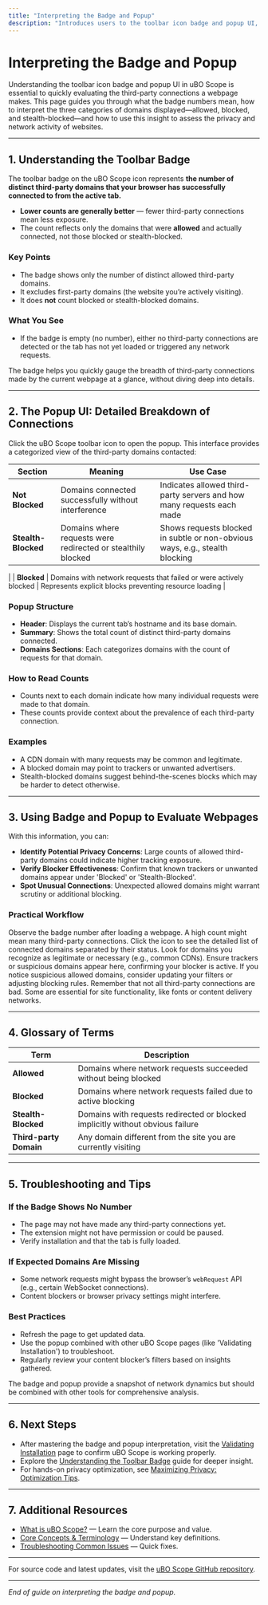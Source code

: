 ```yaml
---
title: "Interpreting the Badge and Popup"
description: "Introduces users to the toolbar icon badge and popup UI, explaining what the numbers mean, how to interpret allowed/blocked/stealth domains, and how to use this information to evaluate web pages’ third-party connections quickly."
---
```


# Interpreting the Badge and Popup

Understanding the toolbar icon badge and popup UI in uBO Scope is essential to quickly evaluating the third-party connections a webpage makes. This page guides you through what the badge numbers mean, how to interpret the three categories of domains displayed—allowed, blocked, and stealth-blocked—and how to use this insight to assess the privacy and network activity of websites.

---

## 1. Understanding the Toolbar Badge

The toolbar badge on the uBO Scope icon represents **the number of distinct third-party domains that your browser has successfully connected to from the active tab.** 

- **Lower counts are generally better** — fewer third-party connections mean less exposure.
- The count reflects only the domains that were **allowed** and actually connected, not those blocked or stealth-blocked.

### Key Points
- The badge shows only the number of distinct allowed third-party domains.
- It excludes first-party domains (the website you’re actively visiting).
- It does **not** count blocked or stealth-blocked domains.

### What You See
- If the badge is empty (no number), either no third-party connections are detected or the tab has not yet loaded or triggered any network requests.

<Tip>
The badge helps you quickly gauge the breadth of third-party connections made by the current webpage at a glance, without diving deep into details.
</Tip>

---

## 2. The Popup UI: Detailed Breakdown of Connections

Click the uBO Scope toolbar icon to open the popup. This interface provides a categorized view of the third-party domains contacted:

| Section           | Meaning                                                      | Use Case                                                             |
|-------------------|--------------------------------------------------------------|----------------------------------------------------------------------|
| **Not Blocked**   | Domains connected successfully without interference          | Indicates allowed third-party servers and how many requests each made |
| **Stealth-Blocked**| Domains where requests were redirected or stealthily blocked | Shows requests blocked in subtle or non-obvious ways, e.g., stealth blocking
|
| **Blocked**       | Domains with network requests that failed or were actively blocked | Represents explicit blocks preventing resource loading |

### Popup Structure
- **Header**: Displays the current tab’s hostname and its base domain.
- **Summary**: Shows the total count of distinct third-party domains connected.
- **Domains Sections**: Each categorizes domains with the count of requests for that domain.

### How to Read Counts
- Counts next to each domain indicate how many individual requests were made to that domain.
- These counts provide context about the prevalence of each third-party connection.

### Examples
- A CDN domain with many requests may be common and legitimate.
- A blocked domain may point to trackers or unwanted advertisers.
- Stealth-blocked domains suggest behind-the-scenes blocks which may be harder to detect otherwise.

---

## 3. Using Badge and Popup to Evaluate Webpages

With this information, you can:

- **Identify Potential Privacy Concerns**: Large counts of allowed third-party domains could indicate higher tracking exposure.
- **Verify Blocker Effectiveness**: Confirm that known trackers or unwanted domains appear under 'Blocked' or 'Stealth-Blocked'.
- **Spot Unusual Connections**: Unexpected allowed domains might warrant scrutiny or additional blocking.

### Practical Workflow
<Steps>
  <Step title="Check the Toolbar Badge">
    Observe the badge number after loading a webpage. A high count might mean many third-party connections.
  </Step>
  <Step title="Open the Popup for Details">
    Click the icon to see the detailed list of connected domains separated by their status.
  </Step>
  <Step title="Review Allowed Domains">
    Look for domains you recognize as legitimate or necessary (e.g., common CDNs).
  </Step>
  <Step title="Check Blocked and Stealth-Blocked Sections">
    Ensure trackers or suspicious domains appear here, confirming your blocker is active.
  </Step>
  <Step title="Make Informed Decisions">
    If you notice suspicious allowed domains, consider updating your filters or adjusting blocking rules.
  </Step>
</Steps>

<Tip>
Remember that not all third-party connections are bad. Some are essential for site functionality, like fonts or content delivery networks.
</Tip>

---

## 4. Glossary of Terms

| Term             | Description                                                                          |
|------------------|--------------------------------------------------------------------------------------|
| **Allowed**      | Domains where network requests succeeded without being blocked                       |
| **Blocked**      | Domains where network requests failed due to active blocking                         |
| **Stealth-Blocked** | Domains with requests redirected or blocked implicitly without obvious failure       |
| **Third-party Domain** | Any domain different from the site you are currently visiting                       |

---

## 5. Troubleshooting and Tips

### If the Badge Shows No Number
- The page may not have made any third-party connections yet.
- The extension might not have permission or could be paused.
- Verify installation and that the tab is fully loaded.

### If Expected Domains Are Missing
- Some network requests might bypass the browser’s `webRequest` API (e.g., certain WebSocket connections).
- Content blockers or browser privacy settings might interfere.

### Best Practices
- Refresh the page to get updated data.
- Use the popup combined with other uBO Scope pages (like 'Validating Installation') to troubleshoot.
- Regularly review your content blocker’s filters based on insights gathered.

<Note>
The badge and popup provide a snapshot of network dynamics but should be combined with other tools for comprehensive analysis.
</Note>

---

## 6. Next Steps

- After mastering the badge and popup interpretation, visit the [Validating Installation](https://example.com/getting-started/getting-value-quickstart/validating-installation) page to confirm uBO Scope is working properly.
- Explore the [Understanding the Toolbar Badge](https://example.com/guides/getting-started-workflows/understanding-badge-count) guide for deeper insight.
- For hands-on privacy optimization, see [Maximizing Privacy: Optimization Tips](https://example.com/guides/applied-scenarios-best-practices/privacy-optimization-tips).

---

## 7. Additional Resources

- [What is uBO Scope?](https://example.com/overview/product-intro-value/what-is-ubo-scope) — Learn the core purpose and value.
- [Core Concepts & Terminology](https://example.com/overview/architecture-concepts/core-concepts) — Understand key definitions.
- [Troubleshooting Common Issues](https://example.com/getting-started/getting-value-quickstart/troubleshooting-common-issues) — Quick fixes.

---

For source code and latest updates, visit the [uBO Scope GitHub repository](https://github.com/gorhill/uBO-Scope).

---

_End of guide on interpreting the badge and popup._